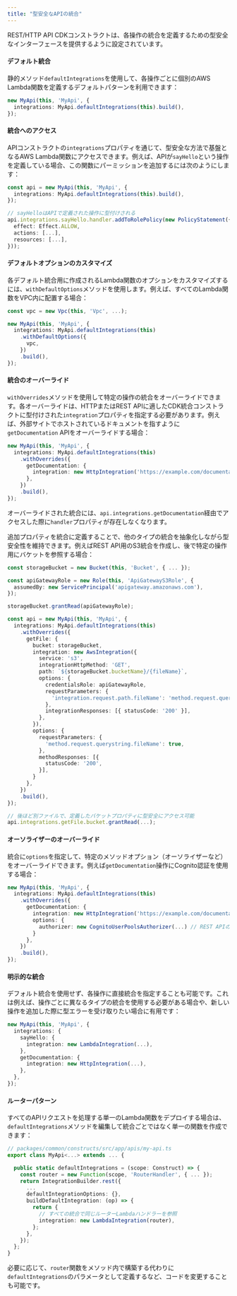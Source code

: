 ```yaml
---
title: "型安全なAPIの統合"
---
```




REST/HTTP API CDKコンストラクトは、各操作の統合を定義するための型安全なインターフェースを提供するように設定されています。

#### デフォルト統合
静的メソッド`defaultIntegrations`を使用して、各操作ごとに個別のAWS Lambda関数を定義するデフォルトパターンを利用できます：

```ts {2}
new MyApi(this, 'MyApi', {
  integrations: MyApi.defaultIntegrations(this).build(),
});
```

#### 統合へのアクセス
APIコンストラクトの`integrations`プロパティを通じて、型安全な方法で基盤となるAWS Lambda関数にアクセスできます。例えば、APIが`sayHello`という操作を定義している場合、この関数にパーミッションを追加するには次のようにします：

```ts {6}
const api = new MyApi(this, 'MyApi', {
  integrations: MyApi.defaultIntegrations(this).build(),
});

// sayHelloはAPIで定義された操作に型付けされる
api.integrations.sayHello.handler.addToRolePolicy(new PolicyStatement({
  effect: Effect.ALLOW,
  actions: [...],
  resources: [...],
}));
```

#### デフォルトオプションのカスタマイズ
各デフォルト統合用に作成されるLambda関数のオプションをカスタマイズするには、`withDefaultOptions`メソッドを使用します。例えば、すべてのLambda関数をVPC内に配置する場合：

```ts {5-7}
const vpc = new Vpc(this, 'Vpc', ...);

new MyApi(this, 'MyApi', {
  integrations: MyApi.defaultIntegrations(this)
    .withDefaultOptions({
      vpc,
    })
    .build(),
});
```

#### 統合のオーバーライド
`withOverrides`メソッドを使用して特定の操作の統合をオーバーライドできます。各オーバーライドは、HTTPまたはREST APIに適したCDK統合コンストラクトに型付けされた`integration`プロパティを指定する必要があります。例えば、外部サイトでホストされているドキュメントを指すように`getDocumentation` APIをオーバーライドする場合：

```ts
new MyApi(this, 'MyApi', {
  integrations: MyApi.defaultIntegrations(this)
    .withOverrides({
      getDocumentation: {
        integration: new HttpIntegration('https://example.com/documentation'),
      },
    })
    .build(),
});
```

オーバーライドされた統合には、`api.integrations.getDocumentation`経由でアクセスした際に`handler`プロパティが存在しなくなります。

追加プロパティを統合に定義することで、他のタイプの統合を抽象化しながら型安全性を維持できます。例えばREST API用のS3統合を作成し、後で特定の操作用にバケットを参照する場合：

```ts {13, 41}
const storageBucket = new Bucket(this, 'Bucket', { ... });

const apiGatewayRole = new Role(this, 'ApiGatewayS3Role', {
  assumedBy: new ServicePrincipal('apigateway.amazonaws.com'),
});

storageBucket.grantRead(apiGatewayRole);

const api = new MyApi(this, 'MyApi', {
  integrations: MyApi.defaultIntegrations(this)
    .withOverrides({
      getFile: {
        bucket: storageBucket,
        integration: new AwsIntegration({
          service: 's3',
          integrationHttpMethod: 'GET',
          path: `${storageBucket.bucketName}/{fileName}`,
          options: {
            credentialsRole: apiGatewayRole,
            requestParameters: {
              'integration.request.path.fileName': 'method.request.querystring.fileName',
            },
            integrationResponses: [{ statusCode: '200' }],
          },
        }),
        options: {
          requestParameters: {
            'method.request.querystring.fileName': true,
          },
          methodResponses: [{
            statusCode: '200',
          }],
        }
      },
    })
    .build(),
});

// 後ほど別ファイルで、定義したバケットプロパティに型安全にアクセス可能
api.integrations.getFile.bucket.grantRead(...);
```

#### オーソライザーのオーバーライド
統合に`options`を指定して、特定のメソッドオプション（オーソライザーなど）をオーバーライドできます。例えば`getDocumentation`操作にCognito認証を使用する場合：

```ts
new MyApi(this, 'MyApi', {
  integrations: MyApi.defaultIntegrations(this)
    .withOverrides({
      getDocumentation: {
        integration: new HttpIntegration('https://example.com/documentation'),
        options: {
          authorizer: new CognitoUserPoolsAuthorizer(...) // REST APIの場合はCognitoUserPoolsAuthorizer、HTTP APIの場合はHttpUserPoolAuthorizer
        }
      },
    })
    .build(),
});
```

#### 明示的な統合
デフォルト統合を使用せず、各操作に直接統合を指定することも可能です。これは例えば、操作ごとに異なるタイプの統合を使用する必要がある場合や、新しい操作を追加した際に型エラーを受け取りたい場合に有用です：

```ts
new MyApi(this, 'MyApi', {
  integrations: {
    sayHello: {
      integration: new LambdaIntegration(...),
    },
    getDocumentation: {
      integration: new HttpIntegration(...),
    },
  },
});
```

#### ルーターパターン
すべてのAPIリクエストを処理する単一のLambda関数をデプロイする場合は、`defaultIntegrations`メソッドを編集して統合ごとではなく単一の関数を作成できます：

```ts {5,11-12}
// packages/common/constructs/src/app/apis/my-api.ts
export class MyApi<...> extends ... {

  public static defaultIntegrations = (scope: Construct) => {
    const router = new Function(scope, 'RouterHandler', { ... });
    return IntegrationBuilder.rest({
      ...
      defaultIntegrationOptions: {},
      buildDefaultIntegration: (op) => {
        return {
          // すべての統合で同じルーターLambdaハンドラーを参照
          integration: new LambdaIntegration(router),
        };
      },
    });
  };
}
```

必要に応じて、`router`関数をメソッド内で構築する代わりに`defaultIntegrations`のパラメータとして定義するなど、コードを変更することも可能です。